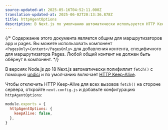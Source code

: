 ```yaml
---
source-updated-at: 2025-05-16T04:52:11.000Z
translation-updated-at: 2025-06-02T20:13:36.878Z
title: httpAgentOptions
description: В Next.js по умолчанию автоматически используется HTTP Keep-Alive. Узнайте больше о том, как отключить HTTP Keep-Alive.
---
```


{/* Содержание этого документа является общим для маршрутизаторов app и pages. Вы можете использовать компонент `<PagesOnly>Content</PagesOnly>` для добавления контента, специфичного для маршрутизатора Pages. Любой общий контент не должен быть обёрнут в компонент. */}

В версиях Node.js до 18 Next.js автоматически полифиллит `fetch()` с помощью [undici](/docs/architecture/supported-browsers#polyfills) и по умолчанию включает [HTTP Keep-Alive](https://developer.mozilla.org/docs/Web/HTTP/Headers/Keep-Alive).

Чтобы отключить HTTP Keep-Alive для всех вызовов `fetch()` на стороне сервера, откройте `next.config.js` и добавьте конфигурацию `httpAgentOptions`:

```js filename="next.config.js"
module.exports = {
  httpAgentOptions: {
    keepAlive: false,
  },
}
```